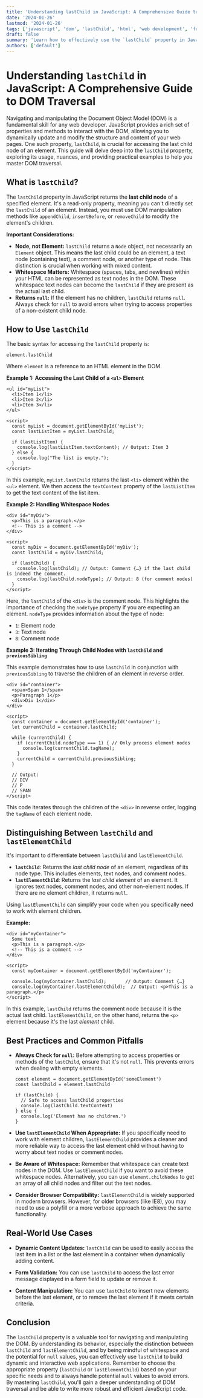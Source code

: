 ```yaml
---
title: 'Understanding lastChild in JavaScript: A Comprehensive Guide to DOM Traversal'
date: '2024-01-26'
lastmod: '2024-01-26'
tags: ['javascript', 'dom', 'lastChild', 'html', 'web development', 'frontend']
draft: false
summary: 'Learn how to effectively use the `lastChild` property in JavaScript to navigate and manipulate the Document Object Model (DOM). This comprehensive guide provides detailed explanations, practical examples, and best practices for using `lastChild` in your web development projects.'
authors: ['default']
---
```


# Understanding `lastChild` in JavaScript: A Comprehensive Guide to DOM Traversal

Navigating and manipulating the Document Object Model (DOM) is a fundamental skill for any web developer. JavaScript provides a rich set of properties and methods to interact with the DOM, allowing you to dynamically update and modify the structure and content of your web pages. One such property, `lastChild`, is crucial for accessing the last child node of an element. This guide will delve deep into the `lastChild` property, exploring its usage, nuances, and providing practical examples to help you master DOM traversal.

## What is `lastChild`?

The `lastChild` property in JavaScript returns the **last child node** of a specified element. It's a read-only property, meaning you can't directly set the `lastChild` of an element. Instead, you must use DOM manipulation methods like `appendChild`, `insertBefore`, or `removeChild` to modify the element's children.

**Important Considerations:**

- **Node, not Element:** `lastChild` returns a `Node` object, not necessarily an `Element` object. This means the last child could be an element, a text node (containing text), a comment node, or another type of node. This distinction is crucial when working with mixed content.
- **Whitespace Matters:** Whitespace (spaces, tabs, and newlines) within your HTML can be represented as text nodes in the DOM. These whitespace text nodes can become the `lastChild` if they are present as the actual last child.
- **Returns `null`:** If the element has no children, `lastChild` returns `null`. Always check for `null` to avoid errors when trying to access properties of a non-existent child node.

## How to Use `lastChild`

The basic syntax for accessing the `lastChild` property is:

```plaintext
element.lastChild
```

Where `element` is a reference to an HTML element in the DOM.

**Example 1: Accessing the Last Child of a `<ul>` Element**

```plaintext
<ul id="myList">
  <li>Item 1</li>
  <li>Item 2</li>
  <li>Item 3</li>
</ul>

<script>
  const myList = document.getElementById('myList');
  const lastListItem = myList.lastChild;

  if (lastListItem) {
    console.log(lastListItem.textContent); // Output: Item 3
  } else {
    console.log("The list is empty.");
  }
</script>
```

In this example, `myList.lastChild` returns the last `<li>` element within the `<ul>` element. We then access the `textContent` property of the `lastListItem` to get the text content of the list item.

**Example 2: Handling Whitespace Nodes**

```plaintext
<div id="myDiv">
  <p>This is a paragraph.</p>
  <!-- This is a comment -->
</div>

<script>
  const myDiv = document.getElementById('myDiv');
  const lastChild = myDiv.lastChild;

  if (lastChild) {
    console.log(lastChild); // Output: Comment {…} if the last child is indeed the comment.
    console.log(lastChild.nodeType); // Output: 8 (for comment nodes)
  }
</script>
```

Here, the `lastChild` of the `<div>` is the comment node. This highlights the importance of checking the `nodeType` property if you are expecting an element. `nodeType` provides information about the type of node:

- `1`: Element node
- `3`: Text node
- `8`: Comment node

**Example 3: Iterating Through Child Nodes with `lastChild` and `previousSibling`**

This example demonstrates how to use `lastChild` in conjunction with `previousSibling` to traverse the children of an element in reverse order.

```plaintext
<div id="container">
  <span>Span 1</span>
  <p>Paragraph 1</p>
  <div>Div 1</div>
</div>

<script>
  const container = document.getElementById('container');
  let currentChild = container.lastChild;

  while (currentChild) {
    if (currentChild.nodeType === 1) { // Only process element nodes
      console.log(currentChild.tagName);
    }
    currentChild = currentChild.previousSibling;
  }

  // Output:
  // DIV
  // P
  // SPAN
</script>
```

This code iterates through the children of the `<div>` in reverse order, logging the `tagName` of each element node.

## Distinguishing Between `lastChild` and `lastElementChild`

It's important to differentiate between `lastChild` and `lastElementChild`.

- **`lastChild`**: Returns the _last child node_ of an element, regardless of its node type. This includes elements, text nodes, and comment nodes.
- **`lastElementChild`**: Returns the _last child element_ of an element. It ignores text nodes, comment nodes, and other non-element nodes. If there are no element children, it returns `null`.

Using `lastElementChild` can simplify your code when you specifically need to work with element children.

**Example:**

```plaintext
<div id="myContainer">
  Some text
  <p>This is a paragraph.</p>
  <!-- This is a comment -->
</div>

<script>
  const myContainer = document.getElementById('myContainer');

  console.log(myContainer.lastChild);       // Output: Comment {…}
  console.log(myContainer.lastElementChild);  // Output: <p>This is a paragraph.</p>
</script>
```

In this example, `lastChild` returns the comment node because it is the actual last child. `lastElementChild`, on the other hand, returns the `<p>` element because it's the last _element_ child.

## Best Practices and Common Pitfalls

- **Always Check for `null`:** Before attempting to access properties or methods of the `lastChild`, ensure that it's not `null`. This prevents errors when dealing with empty elements.

  ```plaintext
  const element = document.getElementById('someElement')
  const lastChild = element.lastChild

  if (lastChild) {
    // Safe to access lastChild properties
    console.log(lastChild.textContent)
  } else {
    console.log('Element has no children.')
  }
  ```

- **Use `lastElementChild` When Appropriate:** If you specifically need to work with element children, `lastElementChild` provides a cleaner and more reliable way to access the last element child without having to worry about text nodes or comment nodes.

- **Be Aware of Whitespace:** Remember that whitespace can create text nodes in the DOM. Use `lastElementChild` if you want to avoid these whitespace nodes. Alternatively, you can use `element.childNodes` to get an array of all child nodes and filter out the text nodes.

- **Consider Browser Compatibility:** `lastElementChild` is widely supported in modern browsers. However, for older browsers (like IE8), you may need to use a polyfill or a more verbose approach to achieve the same functionality.

## Real-World Use Cases

- **Dynamic Content Updates:** `lastChild` can be used to easily access the last item in a list or the last element in a container when dynamically adding content.

- **Form Validation:** You can use `lastChild` to access the last error message displayed in a form field to update or remove it.

- **Content Manipulation:** You can use `lastChild` to insert new elements before the last element, or to remove the last element if it meets certain criteria.

## Conclusion

The `lastChild` property is a valuable tool for navigating and manipulating the DOM. By understanding its behavior, especially the distinction between `lastChild` and `lastElementChild`, and by being mindful of whitespace and the potential for `null` values, you can effectively use `lastChild` to build dynamic and interactive web applications. Remember to choose the appropriate property (`lastChild` or `lastElementChild`) based on your specific needs and to always handle potential `null` values to avoid errors. By mastering `lastChild`, you'll gain a deeper understanding of DOM traversal and be able to write more robust and efficient JavaScript code.
